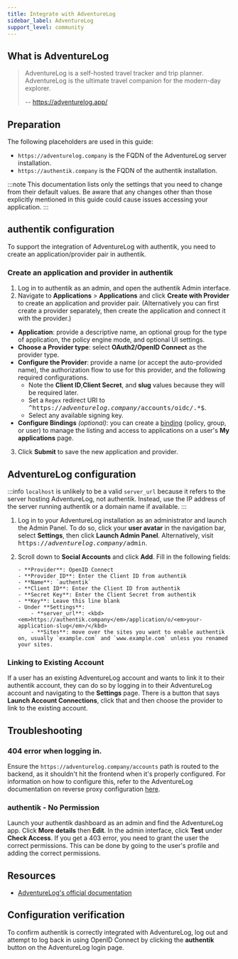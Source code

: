 ```yaml
---
title: Integrate with AdventureLog
sidebar_label: AdventureLog
support_level: community
---
```


## What is AdventureLog

> AdventureLog is a self-hosted travel tracker and trip planner. AdventureLog is the ultimate travel companion for the modern-day explorer.
>
> -- https://adventurelog.app/

## Preparation

The following placeholders are used in this guide:

- `https://adventurelog.company` is the FQDN of the AdventureLog server installation.
- `https://authentik.company` is the FQDN of the authentik installation.

:::note
This documentation lists only the settings that you need to change from their default values. Be aware that any changes other than those explicitly mentioned in this guide could cause issues accessing your application.
:::

## authentik configuration

To support the integration of AdventureLog with authentik, you need to create an application/provider pair in authentik.

### Create an application and provider in authentik

1. Log in to authentik as an admin, and open the authentik Admin interface.
2. Navigate to **Applications** > **Applications** and click **Create with Provider** to create an application and provider pair. (Alternatively you can first create a provider separately, then create the application and connect it with the provider.)

- **Application**: provide a descriptive name, an optional group for the type of application, the policy engine mode, and optional UI settings.
- **Choose a Provider type**: select **OAuth2/OpenID Connect** as the provider type.
- **Configure the Provider**: provide a name (or accept the auto-provided name), the authorization flow to use for this provider, and the following required configurations.
    - Note the **Client ID**,**Client Secret**, and **slug** values because they will be required later.
    - Set a `Regex` redirect URI to <kbd>^https://<em>adventurelog.company</em>/accounts/oidc/.\*$</kbd>.
    - Select any available signing key.
- **Configure Bindings** _(optional)_: you can create a [binding](/docs/add-secure-apps/flows-stages/bindings/) (policy, group, or user) to manage the listing and access to applications on a user's **My applications** page.

3. Click **Submit** to save the new application and provider.

## AdventureLog configuration

:::info
`localhost` is unlikely to be a valid `server_url` because it refers to the server hosting AdventureLog, not authentik. Instead, use the IP address of the server running authentik or a domain name if available.
:::

1.  Log in to your AdventureLog installation as an administrator and launch the Admin Panel. To do so, click your **user avatar** in the navigation bar, select **Settings**, then click **Launch Admin Panel**. Alternatively, visit <kbd>https://<em>adventurelog.company</em>/admin</kbd>.
2.  Scroll down to **Social Accounts** and click **Add**. Fill in the following fields:

        - **Provider**: OpenID Connect
        - **Provider ID**: Enter the Client ID from authentik
        - **Name**: `authentik`
        - **Client ID**: Enter the Client ID from authentik
        - **Secret Key**: Enter the Client Secret from authentik
        - **Key**: Leave this line blank
        - Under **Settings**:
            - **server_url**: <kbd><em>https://authentik.company</em>/application/o/<em>your-application-slug</em>/</kbd>
            - **Sites**: move over the sites you want to enable authentik on, usually `example.com` and `www.example.com` unless you renamed your sites.

### Linking to Existing Account

If a user has an existing AdventureLog account and wants to link it to their authentik account, they can do so by logging in to their AdventureLog account and navigating to the **Settings** page. There is a button that says **Launch Account Connections**, click that and then choose the provider to link to the existing account.

## Troubleshooting

### 404 error when logging in.

Ensure the `https://adventurelog.company/accounts` path is routed to the backend, as it shouldn't hit the frontend when it's properly configured. For information on how to configure this, refer to the AdventureLog documentation on reverse proxy configuration [here](https://adventurelog.app/docs/install/getting_started.html).

### authentik - No Permission

Launch your authentik dashboard as an admin and find the AdventureLog app. Click **More details** then **Edit**. In the admin interface, click **Test** under **Check Access**. If you get a 403 error, you need to grant the user the correct permissions. This can be done by going to the user's profile and adding the correct permissions.

## Resources

- [AdventureLog's official documentation](https://adventurelog.app/docs/configuration/social_auth/authentik.html)

## Configuration verification

To confirm authentik is correctly integrated with AdventureLog, log out and attempt to log back in using OpenID Connect by clicking the **authentik** button on the AdventureLog login page.
